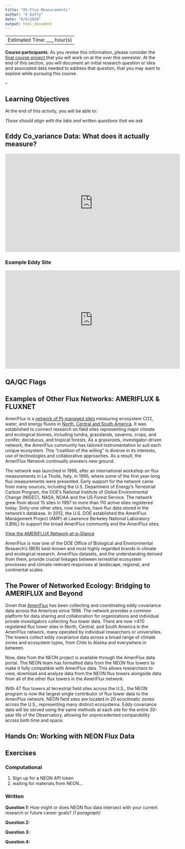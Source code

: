 ```yaml
---
title: "05-Flux_Measurements"
author: "K Duffy"
date: "8/6/2020"
output: html_document
---
```


--
Estimated Time: ___ hour(s)
--

<div id="ds-challenge" markdown="1">


<div id="ds-challenge" markdown="1">
**Course participants**: As you review this information, please
consider the
<a href="https://www.neonscience.org/di-rs-capstone" target="_blank">final course project </a>
that you will work on at the over this semester. At the end of this section, you will
document an initial research question or idea and associated data needed to
address that question, that you may want to explore while pursuing this course.
</div>

<div id="ds-objectives" markdown="1">

--

## Learning Objectives

At the end of this activity, you will be able to:

*These should align with the labs and written questions that we ask*

## Eddy Co_variance Data: What does it actually measure?
 
<iframe width="560" height="315" src="https://www.youtube.com/embed/CR4Anc8Mkas" frameborder="0" allow="accelerometer; autoplay; encrypted-media; gyroscope; picture-in-picture" allowfullscreen></iframe>

### Example Eddy Site

<iframe width="560" height="315" src="https://www.youtube.com/embed/XrxZy7Dp4ko" frameborder="0" allow="accelerometer; autoplay; encrypted-media; gyroscope; picture-in-picture" allowfullscreen></iframe>

## QA/QC Flags





## Examples of Other Flux Networks: AMERIFLUX & FLUXNET

AmeriFlux is a [network of PI-managed sites]() measuring ecosystem CO2, water, and energy fluxes in [North, Central and South America](https://ameriflux.lbl.gov/sites/site-search/#filter-type=all&has-data=All&site_id=). It was established to connect research on field sites representing major climate and ecological biomes, including tundra, grasslands, savanna, crops, and conifer, deciduous, and tropical forests. As a grassroots, investigator-driven network, the AmeriFlux community has tailored instrumentation to suit each unique ecosystem. This “coalition of the willing” is diverse in its interests, use of technologies and collaborative approaches. As a result, the AmeriFlux Network continually pioneers new ground.

The network was launched in 1996, after an international workshop on flux measurements in La Thuile, Italy, in 1995, where some of the first year-long flux measurements were presented. Early support for the network came from many sources, including the U.S. Department of Energy’s Terrestrial Carbon Program, the DOE’s National Institute of Global Environmental Change (NIGEC), NASA, NOAA and the US Forest Service. The network grew from about 15 sites in 1997 to more than 110 active sites registered today. Sixty-one other sites, now inactive, have flux data stored in the network’s database. In 2012, the U.S. DOE established the AmeriFlux Management Project (AMP) at Lawrence Berkeley National Laboratory (LBNL) to support the broad AmeriFlux community and the AmeriFlux sites.

[View the AMERIFLUX Network-at-a-Glance](https://ameriflux.lbl.gov/about/network-at-a-glance/)

AmeriFlux is now one of the DOE Office of Biological and Environmental Research’s (BER) best-known and most highly regarded brands in climate and ecological research. AmeriFlux datasets, and the understanding derived from them, provide crucial linkages between terrestrial ecosystem processes and climate-relevant responses at landscape, regional, and continental scales.

## The Power of Networked Ecology: Bridging to AMERIFLUX and Beyond

Given that [AmeriFlux](https://ameriflux.lbl.gov/) has been collecting and coordinating eddy covariance data across the Americas since 1996. The network provides a common platform for data sharing and collaboration for organizations and individual private investigators collecting flux tower data. There are now >470 registered flux tower sites in North, Central, and South America in the AmeriFlux network, many operated by individual researchers or universities. The towers collect eddy covariance data across a broad range of climate zones and ecosystem types, from Chile to Alaska and everywhere in between.

Now, data from the NEON project is available through the AmeriFlux data portal. The NEON team has formatted data from the NEON flux towers to make it fully compatible with AmeriFlux data. This allows researchers to view, download and analyze data from the NEON flux towers alongside data from all of the other flux towers in the AmeriFlux network.

With 47 flux towers at terrestrial field sites across the U.S., the NEON program is now the largest single contributor of flux tower data to the AmeriFlux network. NEON field sites are located in 20 ecoclimatic zones across the U.S., representing many distinct ecosystems. Eddy covariance data will be served using the same methods at each site for the entire 30-year life of the Observatory, allowing for unprecedented comparability across both time and space.

## Hands On: Working with NEON Flux Data

## Exercises

### Computational
1. Sign up for a NEON API token
2. waiting for materials from NEON...

<div id="ds-challenge" markdown="1">

### Written

**Question 1:** How might or does NEON flux data
intersect with your current research or future career goals? *(1 paragraph)*
</div>



<div id="ds-challenge" markdown="1">
**Question 2:**

</div>

<div id="ds-challenge" markdown="1">
**Question 3:**


<div id="ds-challenge" markdown="1">
**Question 4:**



